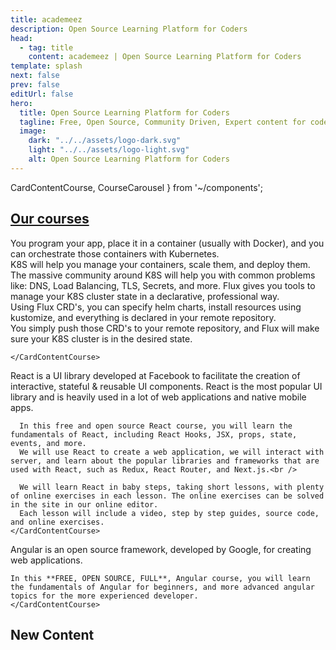 ```yaml
---
title: academeez
description: Open Source Learning Platform for Coders
head:
  - tag: title
    content: academeez | Open Source Learning Platform for Coders
template: splash
next: false
prev: false
editUrl: false
hero:
  title: Open Source Learning Platform for Coders
  tagline: Free, Open Source, Community Driven, Expert content for coders. <br/> No need to register, simple, free, professional content.
  image:
    dark: "../../assets/logo-dark.svg"
    light: "../../assets/logo-light.svg"
    alt: Open Source Learning Platform for Coders
---
```


  CardContentCourse,
  CourseCarousel 
} from '~/components';

## [Our courses](/courses)

<CardGrid stagger>
  <Card>
    <CardContentCourse title="Kubernetes" img="k8s">
      You program your app, place it in a container (usually with Docker), and you can orchestrate those containers with Kubernetes.  
      <br/>
      K8S will help you manage your containers, scale them, and deploy them.
      <br/>
      The massive community around K8S will help you with common problems like: DNS, Load Balancing, TLS, Secrets, and more.
    </CardContentCourse>    
  </Card>
  <Card>
    <CardContentCourse title="Flux">
      Flux gives you tools to manage your K8S cluster state in a declarative, professional way.
      <br />
      Using Flux CRD's, you can specify helm charts, install resources using kustomize, and everything is declared in your remote repository.
      <br/>
      You simply push those CRD's to your remote repository, and Flux will make sure your K8S cluster is in the desired state.
      
    </CardContentCourse>    
  </Card>
  <Card>
    <CardContentCourse title="React">
      React is a UI library developed at Facebook to facilitate the creation of interactive, stateful & reusable UI components.  
      React is the most popular UI library and is heavily used in a lot of web applications and native mobile apps. <br />

      In this free and open source React course, you will learn the fundamentals of React, including React Hooks, JSX, props, state, events, and more.  
      We will use React to create a web application, we will interact with server, and learn about the popular libraries and frameworks that are used with React, such as Redux, React Router, and Next.js.<br />

      We will learn React in baby steps, taking short lessons, with plenty of online exercises in each lesson. The online exercises can be solved in the site in our online editor.
      Each lesson will include a video, step by step guides, source code, and online exercises.
    </CardContentCourse>    
  </Card>
  <Card>
    <CardContentCourse title="Angular">
    Angular is an open source framework, developed by Google, for creating web applications.<br/>
    
    In this **FREE, OPEN SOURCE, FULL**, Angular course, you will learn the fundamentals of Angular for beginners, and more advanced angular topics for the more experienced developer.
    </CardContentCourse>
  </Card>
</CardGrid>

## New Content

<br/>
<CourseCarousel client:load title="Kubernetes / Flux" courseLink="kubernetes/flux" />

<br/>
<CourseCarousel client:load title="Angular" courseLink="angular" />